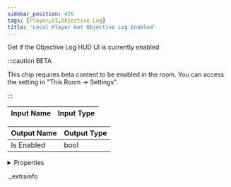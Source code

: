 ```yaml
---
sidebar_position: 426
tags: [Player,UI,Objective Log]
title: 'Local Player Get Objective Log Enabled'
---
```


Get if the Objective Log HUD UI is currently enabled

:::caution BETA

This chip requires beta content to be enabled in the room. You can access the setting in "This Room -> Settings".

:::

<IChip uuid="ab20a5af-2d16-494c-b376-0fb5d2c59258" />

| Input Name | Input Type |
|-----------|-----------|

| Output Name | Output Type |
|-----------|-----------|
| Is Enabled | bool |


<details>
  <summary>Properties</summary>
  <div>
    <div>
    <table>
      <thead>
        <tr>
          <th>Room availability:</th>
          <th>Available everywhere</th>
        </tr>
        <tr>
          <th>Is beta required?</th>
          <th>Yes</th>
        </tr>
        <tr>
          <th>Is this chip a trolling risk?</th>
          <th>No</th>
        </tr>
        <tr>
          <th>Is this chip a role assignment risk?</th>
          <th>No</th>
        </tr>
        <tr>
          <th>Chip UUID</th>
          <th>ab20a5af-2d16-494c-b376-0fb5d2c59258</th>
        </tr>
      </thead>
    </table>
    </div>
  </div>
</details>

._extrainfo